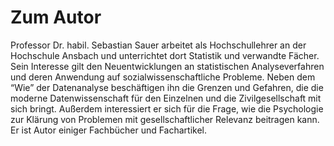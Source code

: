 
# Zum Autor





Professor Dr. habil. Sebastian Sauer arbeitet als Hochschullehrer 
an der Hochschule Ansbach und unterrichtet dort Statistik und verwandte Fächer. 
Sein Interesse gilt den Neuentwicklungen an statistischen Analyseverfahren 
und deren Anwendung auf sozialwissenschaftliche Probleme.
Neben dem "Wie" der Datenanalyse beschäftigen ihn die Grenzen und Gefahren, 
die die moderne Datenwissenschaft für den Einzelnen und die Zivilgesellschaft mit sich bringt.
Außerdem interessiert er sich für die Frage, 
wie die Psychologie zur Klärung von Problemen mit gesellschaftlicher Relevanz beitragen kann.
Er ist Autor einiger Fachbücher und Fachartikel.

